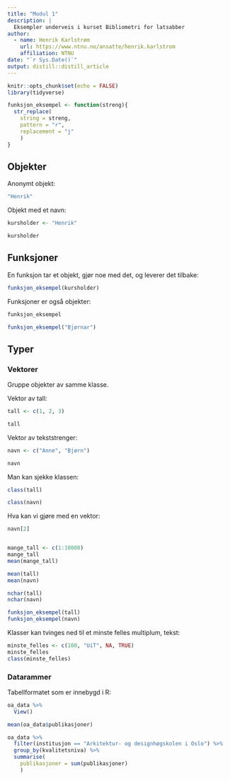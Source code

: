 ```yaml
---
title: "Modul 1"
description: |
  Eksempler underveis i kurset Bibliometri for latsabber
author:
  - name: Henrik Karlstrøm 
    url: https://www.ntnu.no/ansatte/henrik.karlstrom
    affiliation: NTNU
date: "`r Sys.Date()`"
output: distill::distill_article
---
```


```r
knitr::opts_chunk$set(echo = FALSE)
library(tidyverse)

funksjon_eksempel <- function(streng){
  str_replace(
    string = streng, 
    pattern = "r",
    replacement = "j"
    )
}


```

## Objekter

Anonymt objekt:

```r
"Henrik"
```

Objekt med et navn:

```r
kursholder <- "Henrik"

kursholder
```




## Funksjoner


En funksjon tar et objekt, gjør noe med det, og leverer det tilbake:

```r
funksjon_eksempel(kursholder)
```


Funksjoner er også objekter:

```r
funksjon_eksempel
```

```r
funksjon_eksempel("Bjørnar")
```


## Typer


### Vektorer

Gruppe objekter av samme klasse.


Vektor av tall:

```r
tall <- c(1, 2, 3)

tall
```


Vektor av tekststrenger:

```r
navn <- c("Anne", "Bjørn")

navn

```


Man kan sjekke klassen:

```r

class(tall)

class(navn)

```


Hva kan vi gjøre med en vektor:

```r

navn[2]


mange_tall <- c(1:10000)
mange_tall
mean(mange_tall)

mean(tall)
mean(navn)

nchar(tall)
nchar(navn)

funksjon_eksempel(tall)
funksjon_eksempel(navn)
```

Klasser kan tvinges ned til et minste felles multiplum, tekst:

```r
minste_felles <- c(100, "UiT", NA, TRUE)
minste_felles
class(minste_felles)
```


### Datarammer


Tabellformatet som er innebygd i R:

```r
oa_data %>%
  View()

mean(oa_data$publikasjoner)

oa_data %>%
  filter(institusjon == "Arkitektur- og designhøgskolen i Oslo") %>%
  group_by(kvalitetsniva) %>%
  summarise(
    publikasjoner = sum(publikasjoner)
    )
```

